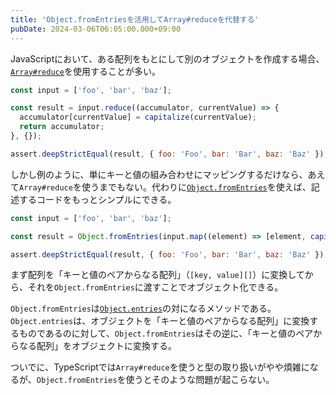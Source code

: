 ```yaml
---
title: 'Object.fromEntriesを活用してArray#reduceを代替する'
pubDate: 2024-03-06T06:05:00.000+09:00
---
```


JavaScriptにおいて、ある配列をもとにして別のオブジェクトを作成する場合、[`Array#reduce`](https://developer.mozilla.org/ja/docs/Web/JavaScript/Reference/Global_Objects/Array/reduce)を使用することが多い。

```javascript
const input = ['foo', 'bar', 'baz'];

const result = input.reduce((accumulator, currentValue) => {
  accumulator[currentValue] = capitalize(currentValue);
  return accumulator;
}, {});

assert.deepStrictEqual(result, { foo: 'Foo', bar: 'Bar', baz: 'Baz' });
```

しかし例のように、単にキーと値の組み合わせにマッピングするだけなら、あえて`Array#reduce`を使うまでもない。代わりに[`Object.fromEntries`](https://developer.mozilla.org/ja/docs/Web/JavaScript/Reference/Global_Objects/Object/fromEntries)を使えば、記述するコードをもっとシンプルにできる。

```javascript
const input = ['foo', 'bar', 'baz'];

const result = Object.fromEntries(input.map((element) => [element, capitalize(element)]));

assert.deepStrictEqual(result, { foo: 'Foo', bar: 'Bar', baz: 'Baz' });
```

まず配列を「キーと値のペアからなる配列」（`[key, value][]`）に変換してから、それを`Object.fromEntries`に渡すことでオブジェクト化できる。

`Object.fromEntries`は[`Object.entries`](https://developer.mozilla.org/ja/docs/Web/JavaScript/Reference/Global_Objects/Object/entries)の対になるメソッドである。`Object.entries`は、オブジェクトを「キーと値のペアからなる配列」に変換するものであるのに対して、`Object.fromEntries`はその逆に、「キーと値のペアからなる配列」をオブジェクトに変換する。

ついでに、TypeScriptでは`Array#reduce`を使うと型の取り扱いがやや煩雑になるが、`Object.fromEntries`を使うとそのような問題が起こらない。
